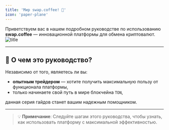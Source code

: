 ```yaml
---
title: 'Мир swap.coffee! 🚀'
icon: 'paper-plane'
---
```


Приветствуем вас в нашем подробном руководстве по использованию **swap.coffee** — инновационной платформы для обмена криптовалют.
![title](/images/docspic.png)

---

## 📖 О чем это руководство?

Независимо от того, являетесь ли вы:
- **опытным трейдером** — хотите получить максимальную пользу от функционала платформы,
- только начинаете свой путь в мире блокчейна `TON`,

данная серия гайдов станет вашим надежным помощником.

---

> 💡 **Примечание**: Следуйте шагам этого руководства, чтобы узнать, как использовать платформу с максимальной эффективностью.

